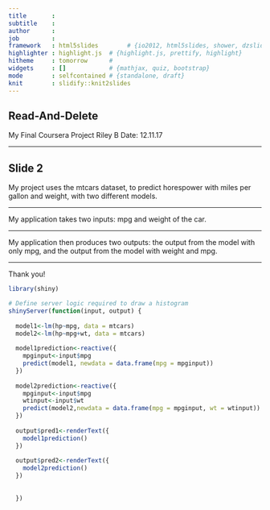 ```yaml
---
title       : 
subtitle    : 
author      : 
job         : 
framework   : html5slides        # {io2012, html5slides, shower, dzslides, ...}
highlighter : highlight.js  # {highlight.js, prettify, highlight}
hitheme     : tomorrow      # 
widgets     : []            # {mathjax, quiz, bootstrap}
mode        : selfcontained # {standalone, draft}
knit        : slidify::knit2slides
---
```


## Read-And-Delete

My Final Coursera Project
Riley B
Date: 12.11.17

--- 

## Slide 2

My project uses the mtcars dataset, to predict horespower with miles per gallon and weight, with two different models.

---

My application takes two inputs: mpg and weight of the car.  

---

My application then produces two outputs: the output from the model with only mpg, and the output from the model with weight and mpg.  

---

Thank you! 
```r
library(shiny)

# Define server logic required to draw a histogram
shinyServer(function(input, output) {
  
  model1<-lm(hp~mpg, data = mtcars)
  model2<-lm(hp~mpg+wt, data = mtcars)
  
  model1prediction<-reactive({
    mpginput<-input$mpg
    predict(model1, newdata = data.frame(mpg = mpginput))
  })
   
  model2prediction<-reactive({
    mpginput<-input$mpg
    wtinput<-input$wt
    predict(model2,newdata = data.frame(mpg = mpginput, wt = wtinput))
  })
  
  output$pred1<-renderText({
    model1prediction()
  })
  
  output$pred2<-renderText({
    model2prediction()
  })
  
    
  })
```



